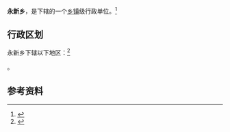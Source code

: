{{中国乡级行政区|62/04/21/215/000}}

'''永新乡'''，是{{PRC admin/fullname|62/04/21/215/000|3}}下辖的一个[[乡镇|乡镇]]级行政单位。<ref>{{PRC admin/ref sgc|{{PRC admin/parent|62/04/21/215/000}}}}</ref>

== 行政区划 ==

永新乡下辖以下地区：<ref>{{PRC admin/ref sgc|62/04/21/215/000}}</ref>

{{PRC admin/children|62/04/21/215/000}}。

== 参考资料 ==

{{reflist}}

{{行政区划小作品}}
{{PRC admin/navcat|62/04/21/215/000}}